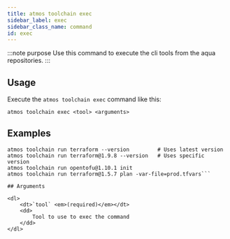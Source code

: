 ```yaml
---
title: atmos toolchain exec
sidebar_label: exec
sidebar_class_name: command
id: exec
---
```


:::note purpose
Use this command to execute the cli tools from the aqua repositories.
:::

<Screengrab title="atmos toolchain exec --help" slug="atmos-toolchain-exec--help" />

## Usage

Execute the `atmos toolchain exec` command like this:

```shell
atmos toolchain exec <tool> <arguments>
```

## Examples

```shell
atmos toolchain run terraform --version         # Uses latest version
atmos toolchain run terraform@1.9.8 --version   # Uses specific version
atmos toolchain run opentofu@1.10.1 init
atmos toolchain run terraform@1.5.7 plan -var-file=prod.tfvars```

## Arguments

<dl>
    <dt>`tool` <em>(required)</em></dt>
    <dd>
        Tool to use to exec the command
    </dd>
</dl>
